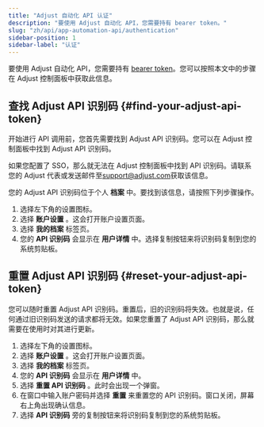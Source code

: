 ```yaml
---
title: "Adjust 自动化 API 认证"
description: "要使用 Adjust 自动化 API，您需要持有 bearer token。"
slug: "zh/api/app-automation-api/authentication"
sidebar-position: 1
sidebar-label: "认证"
---
```


要使用 Adjust 自动化 API，您需要持有 [bearer token](https://developer.mozilla.org/en-US/docs/Web/HTTP/Authentication)。您可以按照本文中的步骤在 Adjust 控制面板中获取此信息。

## 查找 Adjust API 识别码 {#find-your-adjust-api-token}

开始进行 API 调用前，您首先需要找到 Adjust API 识别码。您可以在 Adjust 控制面板中找到 Adjust API 识别码。

<Callout type="important">

如果您配置了 SSO，那么就无法在 Adjust 控制面板中找到 API 识别码。请联系您的 Adjust 代表或发送邮件至[support@adjust.com](mailto:support@adjust.com)获取该信息。

</Callout>

您的 Adjust API 识别码位于个人 **档案** 中。要找到该信息，请按照下列步骤操作。

1. 选择左下角的设置图标。
2. 选择 **账户设置** 。这会打开账户设置页面。
3. 选择 **我的档案** 标签页。
4. 您的 **API 识别码** 会显示在 **用户详情** 中。选择复制按钮来将识别码复制到您的系统剪贴板。

## 重置 Adjust API 识别码 {#reset-your-adjust-api-token}

您可以随时重置 Adjust API 识别码。重置后，旧的识别码将失效。也就是说，任何通过旧识别码发送的请求都将无效。如果您重置了 Adjust API 识别码，那么就需要在使用时对其进行更新。

1. 选择左下角的设置图标。
2. 选择 **账户设置** 。这会打开账户设置页面。
3. 选择 **我的档案** 标签页。
4. 您的 **API 识别码** 会显示在 **用户详情** 中。
5. 选择 **重置 API 识别码** 。此时会出现一个弹窗。
6. 在窗口中输入账户密码并选择 **重置** 来重置您的 API 识别码。窗口关闭，屏幕右上角出现确认信息。
7. 选择 **API 识别码** 旁的复制按钮来将识别码复制到您的系统剪贴板。
